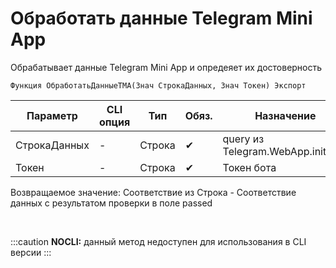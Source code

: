 ﻿---
sidebar_position: 6
---


# Обработать данные Telegram Mini App 
 Обрабатывает данные Telegram Mini App и опредеяет их достоверность



`Функция ОбработатьДанныеTMA(Знач СтрокаДанных, Знач Токен) Экспорт`

  | Параметр | CLI опция | Тип | Обяз. | Назначение |
  |-|-|-|-|-|
  | СтрокаДанных | - | Строка | &#x2714; | query из Telegram.WebApp.initData |
  | Токен | - | Строка | &#x2714; | Токен бота |

  
  Возвращаемое значение:   Соответствие из Строка - Соответствие данных с результатом проверки в поле passed

<br/>


:::caution
**NOCLI:** данный метод недоступен для использования в CLI версии
:::
<br/>



```bsl title="Пример использования для 1С:Предприятие/OneScript"

```
    




